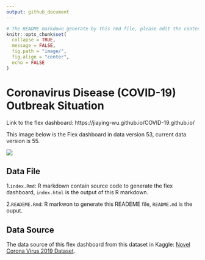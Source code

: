 ```yaml
---
output: github_document
---
```


```r
# The README markdown generate by this rmd file, please edit the content within this R markdown.
knitr::opts_chunk$set(
  collapse = TRUE,
  message = FALSE,
  fig.path = "image/",
  fig.align = "center",
  echo = FALSE
)
```

# Coronavirus Disease (COVID-19) Outbreak Situation

Link to the flex dashboard: https://jiaying-wu.github.io/COVID-19.github.io/

This image below is the Flex dashboard in data version 53, current data version is 55.

![](image/COVID19_flexdashboard_version_2.png)

## Data File

1.`index.Rmd`: R markdown contain source code to generate the flex dashboard, `index.html` is the output of this R markdown.

2.`READEME.Rmd`: R markwon to generate this READEME file, `README.md` is the ouput.

## Data Source

The data source of this flex dashboard from this dataset in Kaggle: [Novel Corona Virus 2019 Dataset](https://www.kaggle.com/sudalairajkumar/novel-corona-virus-2019-dataset).

